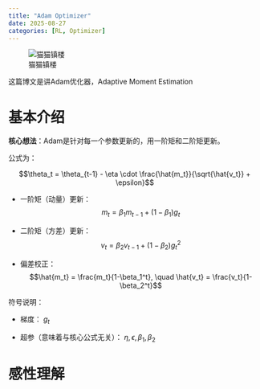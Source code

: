 ```yaml
---
title: "Adam Optimizer"
date: 2025-08-27
categories: [RL, Optimizer]
---
```


![猫猫镇楼](../images/test.png)

这篇博文是讲Adam优化器，Adaptive Moment Estimation

# 基本介绍

**核心想法**：Adam是针对每一个参数更新的，用一阶矩和二阶矩更新。

公式为：

$$\theta_t = \theta_{t-1} - \eta \cdot \frac{\hat{m_t}}{\sqrt{\hat{v_t}} + \epsilon}$$

- 一阶矩（动量）更新：
$$m_t = \beta_1 m_{t-1} + (1-\beta_1) g_t$$

- 二阶矩（方差）更新：
$$v_t = \beta_2 v_{t-1} + (1-\beta_2) g_t^2$$

- 偏差校正：
$$\hat{m_t} = \frac{m_t}{1-\beta_1^t}, \quad \hat{v_t} = \frac{v_t}{1-\beta_2^t}$$

符号说明：

- 梯度：
$g_t$

- 超参（意味着与核心公式无关）：
$\eta, \epsilon, \beta_1, \beta_2$


# 感性理解




